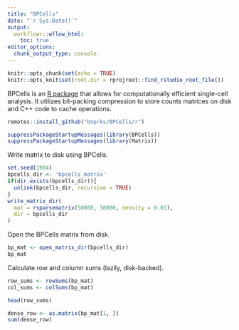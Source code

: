 ```yaml
---
title: "BPCells"
date: "`r Sys.Date()`"
output:
  workflowr::wflow_html:
    toc: true
editor_options:
  chunk_output_type: console
---
```


```r
knitr::opts_chunk$set(echo = TRUE)
knitr::opts_knit$set(root.dir = rprojroot::find_rstudio_root_file())
```

BPCells is an [R package](https://github.com/bnprks/BPCells) that allows for computationally efficient single-cell analysis. It utilizes bit-packing compression to store counts matrices on disk and C++ code to cache operations. 

```r
remotes::install_github("bnprks/BPCells/r")
```

```r
suppressPackageStartupMessages(library(BPCells))
suppressPackageStartupMessages(library(Matrix))
```

Write matrix to disk using BPCells.

```r
set.seed(1984)
bpcells_dir <- 'bpcells_matrix'
if(dir.exists(bpcells_dir)){
  unlink(bpcells_dir, recursive = TRUE)
}
write_matrix_dir(
  mat = rsparsematrix(50000, 50000, density = 0.01),
  dir = bpcells_dir
)
```

Open the BPCells matrix from disk.

```r
bp_mat <- open_matrix_dir(bpcells_dir)
bp_mat
```

Calculate row and column sums (lazily, disk-backed).

```r
row_sums <- rowSums(bp_mat)
col_sums <- colSums(bp_mat)

head(row_sums)

dense_row <- as.matrix(bp_mat[1, ])
sum(dense_row)
```
